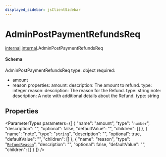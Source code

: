 ```yaml
---
displayed_sidebar: jsClientSidebar
---
```



# AdminPostPaymentRefundsReq

[internal](../../admin_discounts/modules/admin_discounts.internal.mdx).[internal](../modules/admin_discounts.internal.internal.mdx).AdminPostPaymentRefundsReq

#### Schema

AdminPostPaymentRefundsReq
type: object
required:
  - amount
  - reason
properties:
  amount:
    description: The amount to refund.
    type: integer
  reason:
    description: The reason for the Refund.
    type: string
  note:
    description: A note with additional details about the Refund.
    type: string

## Properties

<ParameterTypes parameters={[
  {
    "name": "amount",
    "type": "`number`",
    "description": "",
    "optional": false,
    "defaultValue": "",
    "children": []
  },
  {
    "name": "note",
    "type": "`string`",
    "description": "",
    "optional": true,
    "defaultValue": "",
    "children": []
  },
  {
    "name": "reason",
    "type": "[`RefundReason`](../enums/admin_discounts.internal.internal.RefundReason.mdx)",
    "description": "",
    "optional": false,
    "defaultValue": "",
    "children": []
  }
]} />
